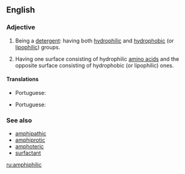==English==

===Adjective===
{{en-adj}}

# {{context|chemistry|of a [[molecule]]|lang=en}} Being a [[detergent]]: having both [[hydrophilic]] and [[hydrophobic]] (or [[lipophilic]]) groups.
# {{context|biochemistry|of a [[protein]]|especially an [[alpha helix]]|lang=en}} Having one surface consisting of hydrophilic [[amino acids]] and the opposite surface consisting of hydrophobic (or lipophilic) ones.

====Translations====
{{trans-top|having both hydrophilic and hydrophobic (or lipophilic) groups}}
* Portuguese: {{t|pt|anfifílico}}
{{trans-mid}}
{{trans-bottom}}

{{trans-top|having one surface consisting of hydrophilic amino acids and the opposite surface consisting of hydrophobic (or lipophilic) ones}}
* Portuguese: {{t|pt|anfifílico}}
{{trans-mid}}
{{trans-bottom}}

===See also===
* [[amphipathic]]
* [[amphiprotic]]
* [[amphoteric]]
* [[surfactant]]

[[ru:amphiphilic]]